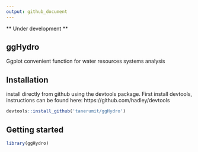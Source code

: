 ```yaml
---
output: github_document
---
```


<!-- README.md is generated from README.Rmd. Please edit that file -->


** Under development **

## ggHydro

Ggplot convenient function for water resources systems analysis

## Installation

install directly from github using the devtools package. First install devtools,
instructions can be found here: https://github.com/hadley/devtools

```r
devtools::install_github('tanerumit/ggHydro')
```


## Getting started

```r
library(ggHydro)
```

